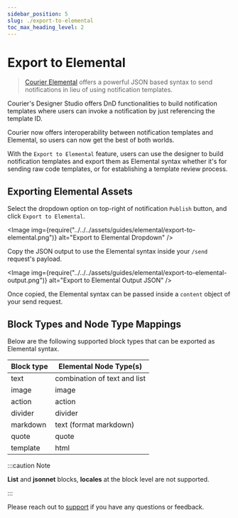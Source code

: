 ```yaml
---
sidebar_position: 5
slug: ./export-to-elemental
toc_max_heading_level: 2
---
```



# Export to Elemental

> [Courier Elemental](intro.mdx) offers a powerful JSON based syntax to send notifications in lieu of using notification templates.

Courier's Designer Studio offers DnD functionalities to build notification templates where users can invoke a notification by just referencing the template ID.

Courier now offers interoperability between notification templates and Elemental, so users can now get the best of both worlds.

With the `Export to Elemental` feature, users can use the designer to build notification templates and export them as Elemental syntax whether it's for sending raw code templates, or for establishing a template review process.

## Exporting Elemental Assets

Select the dropdown option on top-right of notification `Publish` button, and click `Export to Elemental`.

<Image
  img={require("../../../assets/guides/elemental/export-to-elemental.png")}
  alt="Export to Elemental Dropdown"
/>

Copy the JSON output to use the Elemental syntax inside your `/send` request's payload.

<Image
  img={require("../../../assets/guides/elemental/export-to-elemental-output.png")}
  alt="Export to Elemental Output JSON"
/>

Once copied, the Elemental syntax can be passed inside a `content` object of your send request.

## Block Types and Node Type Mappings

Below are the following supported block types that can be exported as Elemental syntax.

| Block type | Elemental Node Type(s)       |
| ---------- | ---------------------------- |
| text       | combination of text and list |
| image      | image                        |
| action     | action                       |
| divider    | divider                      |
| markdown   | text (format markdown)       |
| quote      | quote                        |
| template   | html                         |


:::caution Note

**List** and **jsonnet** blocks, **locales** at the block level are not supported.

:::


Please reach out to [support](mailto:support@courier.com) if you have any questions or feedback.
